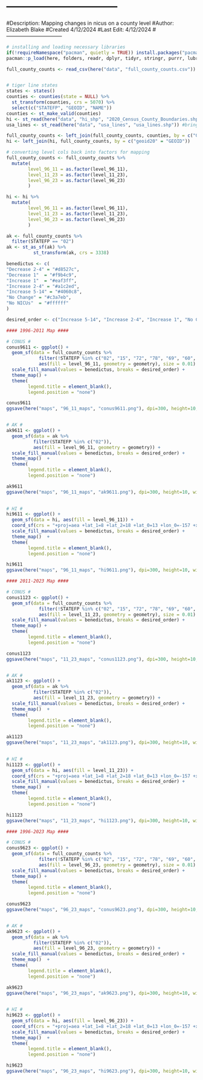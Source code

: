 # --------------------------------
#Description: Mapping changes in nicus on a county level
#Author: Elizabeth Blake 
#Created 4/12/2024
#Last Edit: 4/12/2024
# --------------------------------

```r

# installing and loading necessary libraries 
if(!requireNamespace("pacman", quietly = TRUE)) install.packages("pacman")
pacman::p_load(here, folders, readr, dplyr, tidyr, stringr, purrr, lubridate, snakecase, ggplot2, ggthemes, cowplot, magrittr, rgdal, tidygeocoder, sf, tigris, MetBrewer, tidyverse, RColorBrewer, patchwork, ggmap, ggtheme)

```

```r

full_county_counts <- read_csv(here("data", "full_county_counts.csv"))


# tiger line states
states <- states()
counties <- counties(state = NULL) %>% 
  st_transform(counties, crs = 5070) %>% 
  select(c("STATEFP", "GEOID", "NAME"))
counties <- st_make_valid(counties)
hi <- st_read(here("data", "hi_shp", "2020_Census_County_Boundaries.shp")) #using a different shapefile for Hawaii 
usa_lines <- st_read(here("data", "usa_lines", "usa_lines.shp")) #bringing in state boundaries

full_county_counts <- left_join(full_county_counts, counties, by = c("GEOID", "STATEFP"))
hi <- left_join(hi, full_county_counts, by = c("geoid20" = "GEOID"))

# converting level cols back into factors for mapping 
full_county_counts <- full_county_counts %>% 
  mutate(
        level_96_11 = as.factor(level_96_11),
        level_11_23 = as.factor(level_11_23),
        level_96_23 = as.factor(level_96_23)
        )

hi <- hi %>% 
  mutate(
        level_96_11 = as.factor(level_96_11),
        level_11_23 = as.factor(level_11_23),
        level_96_23 = as.factor(level_96_23)
        )

ak <- full_county_counts %>% 
  filter(STATEFP == "02") 
ak <- st_as_sf(ak) %>% 
          st_transform(ak, crs = 3338)

```

```r

benedictus <- c(
"Decrease 2-4" = "#d8527c", 
"Decrease 1"  = "#f9b4c9",
"Increase 1"  = "#eaf3ff",
"Increase 2-4" = "#a1c2ed",
"Increase 5-14" = "#4060c8",
"No Change" = "#c3a7eb",
"No NICUs"  = "#ffffff"
)

desired_order <- c("Increase 5-14", "Increase 2-4", "Increase 1", "No Change", "Decrease 1", "Decrease 2-4", "No NICUs")

```

```r

#### 1996-2011 Map ####

# CONUS #
conus9611 <- ggplot() + 
  geom_sf(data = full_county_counts %>% 
            filter(!STATEFP %in% c("02", "15", "72", "78", "69", "60", "66")), 
            aes(fill = level_96_11, geometry = geometry), size = 0.01) +
  scale_fill_manual(values = benedictus, breaks = desired_order) +
  theme_map() +
  theme(
        legend.title = element_blank(),
        legend.position = "none")

conus9611
ggsave(here("maps", "96_11_maps", "conus9611.png"), dpi=300, height=10, width=18, units="in")


# AK #
ak9611 <- ggplot() + 
  geom_sf(data = ak %>% 
          filter(STATEFP %in% c("02")), 
          aes(fill = level_96_11, geometry = geometry)) +
  scale_fill_manual(values = benedictus, breaks = desired_order) +
  theme_map()  +
  theme(
        legend.title = element_blank(),
        legend.position = "none")

ak9611
ggsave(here("maps", "96_11_maps", "ak9611.png"), dpi=300, height=10, width=10, units="in")
  

# HI #
hi9611 <- ggplot() + 
  geom_sf(data = hi, aes(fill = level_96_11)) +
  coord_sf(crs = "+proj=aea +lat_1=8 +lat_2=18 +lat_0=13 +lon_0=-157 +x_0=0 +y_0=0 +ellps=GRS80 +datum=NAD83 +units=m +no_defs") +
  scale_fill_manual(values = benedictus, breaks = desired_order) +
  theme_map()  +
  theme(
        legend.title = element_blank(),
        legend.position = "none")

hi9611
ggsave(here("maps", "96_11_maps", "hi9611.png"), dpi=300, height=10, width=10, units="in")

```

```r

#### 2011-2023 Map ####

# CONUS #
conus1123 <- ggplot() + 
  geom_sf(data = full_county_counts %>% 
            filter(!STATEFP %in% c("02", "15", "72", "78", "69", "60", "66")), 
            aes(fill = level_11_23, geometry = geometry), size = 0.01) +
  scale_fill_manual(values = benedictus, breaks = desired_order) +
  theme_map() +
  theme(
        legend.title = element_blank(),
        legend.position = "none")

conus1123
ggsave(here("maps", "11_23_maps", "conus1123.png"), dpi=300, height=10, width=18, units="in")


# AK #
ak1123 <- ggplot() + 
  geom_sf(data = ak %>% 
          filter(STATEFP %in% c("02")), 
          aes(fill = level_11_23, geometry = geometry)) +
  scale_fill_manual(values = benedictus, breaks = desired_order) +
  theme_map()  +
  theme(
        legend.title = element_blank(),
        legend.position = "none")

ak1123
ggsave(here("maps", "11_23_maps", "ak1123.png"), dpi=300, height=10, width=10, units="in")
  

# HI #
hi1123 <- ggplot() + 
  geom_sf(data = hi, aes(fill = level_11_23)) +
  coord_sf(crs = "+proj=aea +lat_1=8 +lat_2=18 +lat_0=13 +lon_0=-157 +x_0=0 +y_0=0 +ellps=GRS80 +datum=NAD83 +units=m +no_defs") +
  scale_fill_manual(values = benedictus, breaks = desired_order) +
  theme_map()  +
  theme(
        legend.title = element_blank(),
        legend.position = "none")

hi1123
ggsave(here("maps", "11_23_maps", "hi1123.png"), dpi=300, height=10, width=10, units="in")

```

```r

#### 1996-2023 Map ####

# CONUS #
conus9623 <- ggplot() + 
  geom_sf(data = full_county_counts %>% 
            filter(!STATEFP %in% c("02", "15", "72", "78", "69", "60", "66")), 
            aes(fill = level_96_23, geometry = geometry), size = 0.01) +
  scale_fill_manual(values = benedictus, breaks = desired_order) +
  theme_map() +
  theme(
        legend.title = element_blank(),
        legend.position = "none")

conus9623
ggsave(here("maps", "96_23_maps", "conus9623.png"), dpi=300, height=10, width=18, units="in")


# AK #
ak9623 <- ggplot() + 
  geom_sf(data = ak %>% 
          filter(STATEFP %in% c("02")), 
          aes(fill = level_96_23, geometry = geometry)) +
  scale_fill_manual(values = benedictus, breaks = desired_order) +
  theme_map()  +
  theme(
        legend.title = element_blank(),
        legend.position = "none")

ak9623
ggsave(here("maps", "96_23_maps", "ak9623.png"), dpi=300, height=10, width=10, units="in")
  

# HI #
hi9623 <- ggplot() + 
  geom_sf(data = hi, aes(fill = level_96_23)) +
  coord_sf(crs = "+proj=aea +lat_1=8 +lat_2=18 +lat_0=13 +lon_0=-157 +x_0=0 +y_0=0 +ellps=GRS80 +datum=NAD83 +units=m +no_defs") +
  scale_fill_manual(values = benedictus, breaks = desired_order) +
  theme_map()  +
  theme(
        legend.title = element_blank(),
        legend.position = "none")

hi9623
ggsave(here("maps", "96_23_maps", "hi9623.png"), dpi=300, height=10, width=10, units="in")

```


